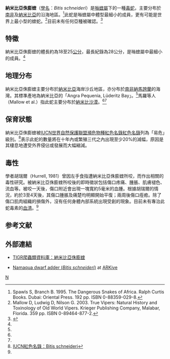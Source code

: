 {{Speciesbox 
| genus = Bitis
| species = schneideri
| authority = Boettger, 1886
| status = LC
| status_system = IUCN3.1
| status_ref = <ref name=iucn>{{Cite iucn|author=[[Krystal_A._Tolley|Tolley KA]], [[Graham_J._Alexander|Alexander GJ]], [[Josh_Weeber|Weeber J]], [[Bryan_Maritz|Maritz B]], [[Andrew_Alexander_Turner|Turner AA]]|title=''Bitis schneideri ''|journal=[[The_IUCN_Red_List_of_Threatened_Species|The IUCN Red List of Threatened Species]]|volume=2019|page=e.T2818A147708662|publisher=[[IUCN|IUCN]]|date=2019|url=https://www.iucnredlist.org/species/2818/147708662|doi=}}</ref>
| image = Namaqua dwarf adder, Namaqualand, Northern Cape, South Africa.JPG
| synonyms = * ''Vipera Schneideri'' - Boettger, 1886
* ''Bitis caudalis paucisquamatis'' - Mertens, 1954
* ''Bitis paucisquamata'' - FitzSimons, 1962
* ''Bitis caudalis paucisquamata'' - Klemmer, 1963
* ''Bitis paucisquamatis'' - FitzSimons, 1966
* ''Bitis schneideri'' - Haacke, 1975<ref name="McD99">McDiarmid RW, Campbell JA, Touré T. 1999. Snake Species of the World: A Taxonomic and Geographic Reference, vol. 1. Herpetologists' League. 511 pp. ISBN 1-893777-00-6 (series). ISBN 1-893777-01-4 (volume).</ref>}}

'''納米比亞侏膨蝰'''（[[學名|學名]]：''Bitis schneideri''）是[[噝蝰屬|噝蝰屬]]下的一種[[毒蛇|毒蛇]]，主要分布於[[南非|南非]]及[[納米比亞|納米比亞]]的沿海地區。<ref name="SB95">Spawls S, Branch B. 1995. The Dangerous Snakes of Africa. Ralph Curtis Books. Dubai: Oriental Press. 192 pp. ISBN 0-88359-029-8.</ref>此蛇是噝蝰屬中體型最細小的成員，更有可能是世界上最小型的蝰蛇。<ref name="Mal03">Mallow D, Ludwig D, Nilson G. 2003. True Vipers: Natural History and Toxinology of Old World Vipers. Krieger Publishing Company, Malabar, Florida. 359 pp. ISBN 0-89464-877-2.</ref>目前未有任何亞種被確認。<ref name="ITIS">{{ITIS|ID=634960|taxon=''Bitis schneideri''|year=2006|date=26 July}}</ref>

==特徵==
納米比亞侏膨蝰的體長約為18至25[[公分|公分]]，最長紀錄為28公分，是噝蝰屬中最細小的成員。<ref name="Mal03"/>

==地理分布==
納米比亞侏膨蝰主要分布於[[納米比亞|納米比亞]]海岸沙丘地區，亦分布於[[南非|南非]][[納馬誇蘭|納馬誇蘭]]的海灣。其標準產地為納米比亞的「Angra Pequenia, Lüderitz Bay」。<ref name="McD99"/>馬羅等人（Mallow et al.）指此蛇主要分布於[[納米比沙漠|納米比沙漠]]。<ref name="SB95"/><ref name="Mal03"/>

==保育狀態==
納米比亞侏膨蝰被[[世界自然保護聯盟|IUCN]][[世界自然保護聯盟瀕危物種紅色名錄|世界自然保護聯盟瀕危物種紅色名錄]][[紅色名錄|紅色名錄]]列為「易危」級別。<ref>[http://www.iucnredlist.org/search/details.php/2818/all IUCN紅色名錄：Bitis schneideri]</ref>表示此蛇的數量將在十年內或繁殖三代之內出現至少20%的減幅，原因是其棲息地遭受外界侵佔或發展而大幅縮減。

==毒性==
學者胡瑞爾（Hurrell, 1981）曾因左手食指遭納米比亞侏膨蝰所咬，而作出相關的毒性研究。被納米比亞侏膨蝰所咬後的即時徵狀包括傷口疼痛、腫脹、肌膚褪色、流血等。被咬一天後，傷口附近會出現一塊寬約5毫米的血腫。根據胡瑞爾的情況，約於3至4天後，其傷口腫脹及痛楚均明顯開始平復；兩周後傷口痊癒。除了傷口肌肉組織的損傷外，沒有任何身體內部系統出現受創的現象。目前未有專治此蛇毒素的[[血清|血清]]。<ref name="Mal03"/>

==参考文献==
{{reflist}}

==外部連結==
{{Commons|Bitis schneideri}}
*{{en}}[http://reptile-database.reptarium.cz/species.php?genus=Bitis&species=schneideri TIGR爬蟲類資料庫：納米比亞侏膨蝰]
*{{en}}[https://web.archive.org/web/20060501193444/http://www.arkive.org/species/GES/reptiles/Bitis_schneideri/ Namaqua dwarf adder (''Bitis schneideri'')] at [https://archive.today/20160426231847/http://www.arkive.org/ ARKive]
{{Taxonbar}}

[[Category:噝蝰屬|N]]